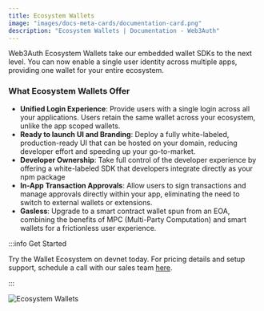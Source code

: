 ```yaml
---
title: Ecosystem Wallets
image: "images/docs-meta-cards/documentation-card.png"
description: "Ecosystem Wallets | Documentation - Web3Auth"
---
```


Web3Auth Ecosystem Wallets take our embedded wallet SDKs to the next level. You can now enable a
single user identity across multiple apps, providing one wallet for your entire ecosystem.

### What Ecosystem Wallets Offer

- **Unified Login Experience**: Provide users with a single login across all your applications.
  Users retain the same wallet across your ecosystem, unlike the app scoped wallets.
- **Ready to launch UI and Branding**: Deploy a fully white-labeled, production-ready UI that can be
  hosted on your domain, reducing developer effort and speeding up your go-to-market.
- **Developer Ownership**: Take full control of the developer experience by offering a white-labeled
  SDK that developers integrate directly as your npm package
- **In-App Transaction Approvals**: Allow users to sign transactions and manage approvals directly
  within your app, eliminating the need to switch to external wallets or extensions.
- **Gasless**: Upgrade to a smart contract wallet spun from an EOA, combining the benefits of MPC
  (Multi-Party Computation) and smart wallets for a frictionless user experience.

:::info Get Started

Try the Wallet Ecosystem on devnet today. For pricing details and setup support, schedule a call
with our sales team [here](https://calendly.com/web3auth/meeting-with-web3auth).

:::

![Ecosystem Wallets](/images/wallet-ecosystem-offerings.png)
